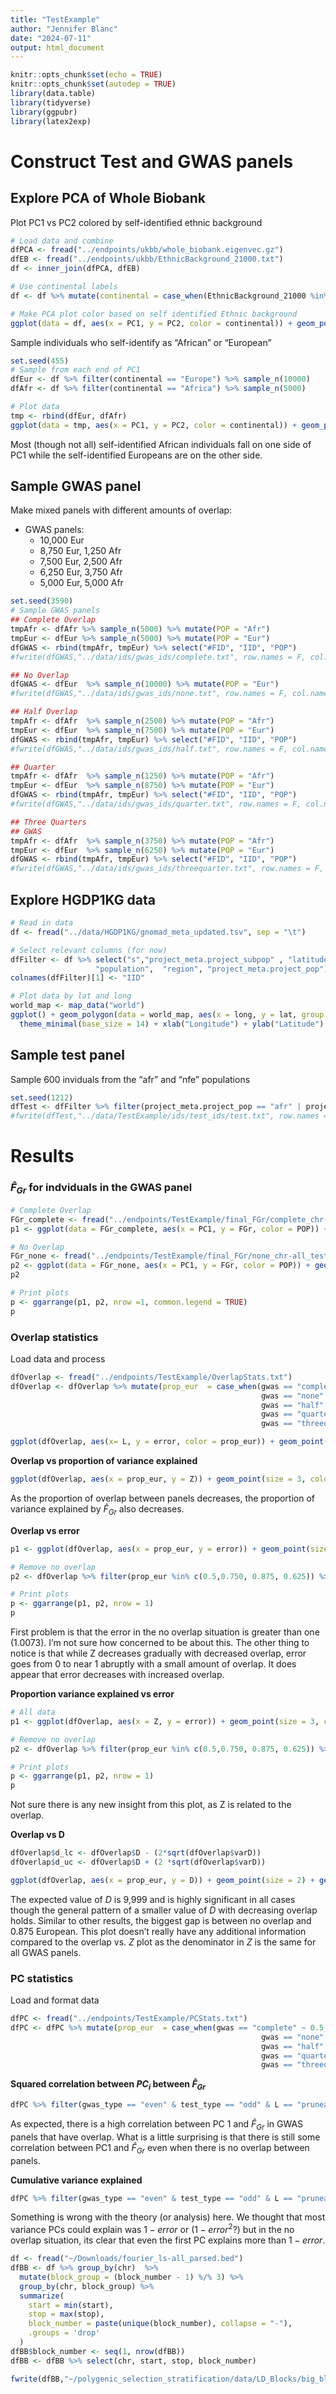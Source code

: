 ```yaml
---
title: "TestExample"
author: "Jennifer Blanc"
date: "2024-07-11"
output: html_document
---
```


```r
knitr::opts_chunk$set(echo = TRUE)
knitr::opts_chunk$set(autodep = TRUE)
library(data.table)
library(tidyverse)
library(ggpubr)
library(latex2exp)
```

# Construct Test and GWAS panels 

## Explore PCA of Whole Biobank

Plot PC1 vs PC2 colored by self-identified ethnic background
```r
# Load data and combine
dfPCA <- fread("../endpoints/ukbb/whole_biobank.eigenvec.gz")
dfEB <- fread("../endpoints/ukbb/EthnicBackground_21000.txt")
df <- inner_join(dfPCA, dfEB)

# Use continental labels 
df <- df %>% mutate(continental = case_when(EthnicBackground_21000 %in% c(4, 4001, 4002, 4003) ~ "Africa", EthnicBackground_21000 %in% c(1, 1001, 1002, 1003) ~ "Europe", EthnicBackground_21000 %in% c(2, 2001, 2002, 2003, 2004) ~ "Mixed", EthnicBackground_21000 %in% c(3, 3001, 3002, 3003, 3004) ~ "Asia"))
```

```r
# Make PCA plot color based on self identified Ethnic background
ggplot(data = df, aes(x = PC1, y = PC2, color = continental)) + geom_point() + theme_classic(base_size = 14) + scale_color_manual(values = c("darkred", "navy", "goldenrod4", "gray50"), na.value = "gray70")
```
Sample individuals who self-identify as "African" or "European"
```r
set.seed(455)
# Sample from each end of PC1
dfEur <- df %>% filter(continental == "Europe") %>% sample_n(10000)
dfAfr <- df %>% filter(continental == "Africa") %>% sample_n(5000)

# Plot data
tmp <- rbind(dfEur, dfAfr)
ggplot(data = tmp, aes(x = PC1, y = PC2, color = continental)) + geom_point() + theme_classic(base_size = 14) + scale_color_manual(values = c("darkred", "navy", "goldenrod4", "gray50"), na.value = "gray70")
```
Most (though not all) self-identified African individuals fall on one side of PC1 while the self-identified Europeans are on the other side.  

## Sample GWAS panel

Make mixed panels with different amounts of overlap:  

- GWAS panels:  
    - 10,000 Eur  
    - 8,750 Eur, 1,250 Afr  
    - 7,500 Eur, 2,500 Afr  
    - 6,250 Eur, 3,750 Afr  
    - 5,000 Eur, 5,000 Afr  

```r
set.seed(3590)
# Sample GWAS panels
## Complete Overlap
tmpAfr <- dfAfr %>% sample_n(5000) %>% mutate(POP = "Afr")
tmpEur <- dfEur %>% sample_n(5000) %>% mutate(POP = "Eur")
dfGWAS <- rbind(tmpAfr, tmpEur) %>% select("#FID", "IID", "POP")
#fwrite(dfGWAS,"../data/ids/gwas_ids/complete.txt", row.names = F, col.names = T, quote = F, sep = "\t")

## No Overlap
dfGWAS <- dfEur  %>% sample_n(10000) %>% mutate(POP = "Eur")
#fwrite(dfGWAS,"../data/ids/gwas_ids/none.txt", row.names = F, col.names = T, quote = F, sep = "\t")

## Half Overlap
tmpAfr <- dfAfr  %>% sample_n(2500) %>% mutate(POP = "Afr")
tmpEur <- dfEur  %>% sample_n(7500) %>% mutate(POP = "Eur")
dfGWAS <- rbind(tmpAfr, tmpEur) %>% select("#FID", "IID", "POP")
#fwrite(dfGWAS,"../data/ids/gwas_ids/half.txt", row.names = F, col.names = T, quote = F, sep = "\t")

## Quarter
tmpAfr <- dfAfr  %>% sample_n(1250) %>% mutate(POP = "Afr")
tmpEur <- dfEur  %>% sample_n(8750) %>% mutate(POP = "Eur")
dfGWAS <- rbind(tmpAfr, tmpEur) %>% select("#FID", "IID", "POP")
#fwrite(dfGWAS,"../data/ids/gwas_ids/quarter.txt", row.names = F, col.names = T, quote = F, sep = "\t")

## Three Quarters
## GWAS
tmpAfr <- dfAfr  %>% sample_n(3750) %>% mutate(POP = "Afr")
tmpEur <- dfEur  %>% sample_n(6250) %>% mutate(POP = "Eur")
dfGWAS <- rbind(tmpAfr, tmpEur) %>% select("#FID", "IID", "POP")
#fwrite(dfGWAS,"../data/ids/gwas_ids/threequarter.txt", row.names = F, col.names = T, quote = F, sep = "\t")
```

## Explore HGDP1KG data 

```r
# Read in data
df <- fread("../data/HGDP1KG/gnomad_meta_updated.tsv", sep = "\t")

# Select relevant columns (for now)
dfFilter <- df %>% select("s","project_meta.project_subpop" , "latitude" ,  "longitude",
                   "population",  "region", "project_meta.project_pop")
colnames(dfFilter)[1] <- "IID"

# Plot data by lat and long
world_map <- map_data("world")
ggplot() + geom_polygon(data = world_map, aes(x = long, y = lat, group = group), fill = "white", color = "black") + geom_point(data = dfFilter, aes(x = longitude, y = latitude, color = project_meta.project_pop), size = 2) +
  theme_minimal(base_size = 14) + xlab("Longitude") + ylab("Latitude") +labs(colour="POP") + theme(legend.position = "bottom")
```

## Sample test panel

Sample 600 inviduals from the "afr" and "nfe" populations
```r
set.seed(1212)
dfTest <- dfFilter %>% filter(project_meta.project_pop == "afr" | project_meta.project_pop == "nfe") %>% mutate(POP = case_when(project_meta.project_pop == "afr" ~ "Afr", project_meta.project_pop == "nfe" ~ "Eur")) %>% select("IID", "POP") %>% group_by(POP) %>% sample_n(600) %>% ungroup() %>% mutate(FID = 0) %>% select(FID, IID, POP)
#fwrite(dfTest,"../data/TestExample/ids/test_ids/test.txt", row.names = F, col.names = T, quote = F, sep = "\t")
```



# Results 

### $\hat{F}_{Gr}$ for indviduals in the GWAS panel 

```r
# Complete Overlap
FGr_complete <- fread("../endpoints/TestExample/final_FGr/complete_chr-all_test-all_Afr-Eur.txt.gz")
p1 <- ggplot(data = FGr_complete, aes(x = PC1, y = FGr, color = POP)) + geom_point() + theme_classic(base_size = 14) + scale_color_manual(values = c("darkred", "navy")) + ggtitle("Complete Overlap") + theme(plot.title = element_text(hjust = 0.5))

# No Overlap 
FGr_none <- fread("../endpoints/TestExample/final_FGr/none_chr-all_test-all_Afr-Eur.txt.gz")
p2 <- ggplot(data = FGr_none, aes(x = PC1, y = FGr, color = POP)) + geom_point() + theme_classic(base_size = 14) + scale_color_manual(values = c("navy")) + ggtitle("No Overlap") + theme(plot.title = element_text(hjust = 0.5))
p2

# Print plots
p <- ggarrange(p1, p2, nrow =1, common.legend = TRUE)
p
```

### Overlap statistics

Load data and process 
```r
dfOverlap <- fread("../endpoints/TestExample/OverlapStats.txt")
dfOverlap <- dfOverlap %>% mutate(prop_eur  = case_when(gwas == "complete" ~ 0.5, 
                                                        gwas == "none" ~ 1, 
                                                        gwas == "half" ~ 0.75,
                                                        gwas == "quarter" ~ 0.875,
                                                        gwas == "threequarter" ~ 0.625)) 
```

```r
ggplot(dfOverlap, aes(x= L, y = error, color = prop_eur)) + geom_point() + scale_x_log10()
```






**Overlap vs proportion of variance explained** 
```r
ggplot(dfOverlap, aes(x = prop_eur, y = Z)) + geom_point(size = 3, color = "purple4") + theme_bw(base_size = 14) + xlab("Proportion EUR in GWAS") + ylab("Proportion of variance explained (Z)") 
```
As the proportion of overlap between panels decreases, the proportion of variance explained by $\hat{F}_{Gr}$ also decreases.  

**Overlap vs error** 
```r
p1 <- ggplot(dfOverlap, aes(x = prop_eur, y = error)) + geom_point(size = 3, color = "purple4") + theme_bw(base_size = 14) + xlab("Proportion EUR in GWAS") + ylab("Error")  + geom_hline(yintercept = 0, color = "red", linetype = 2, linewidth = 1.2) + ggtitle("All Data") + theme(plot.title = element_text(hjust = 0.5))

# Remove no overlap
p2 <- dfOverlap %>% filter(prop_eur %in% c(0.5,0.750, 0.875, 0.625)) %>% ggplot(aes(x = prop_eur, y = error)) + geom_point(size = 3, color = "purple4") + theme_bw(base_size = 14) + xlab("Proportion EUR in GWAS") + ylab("Error") + geom_hline(yintercept = 0, color = "red", linetype = 2, linewidth = 1.2) + ggtitle("Removed No Overlap") + theme(plot.title = element_text(hjust = 0.5))

# Print plots
p <- ggarrange(p1, p2, nrow = 1)
p
```
First problem is that the error in the no overlap situation is greater than one (1.0073). I'm not sure how concerned to be about this. The other thing to notice is that while Z decreases gradually with decreased overlap, error goes from 0 to near 1 abruptly with a small amount of overlap. It does appear that error decreases with increased overlap.  


**Proportion variance explained vs error** 
```r
# All data
p1 <- ggplot(dfOverlap, aes(x = Z, y = error)) + geom_point(size = 3, color = "purple4") + theme_bw(base_size = 12) + ylab("Error") + xlab("Proportion of variance explained (Z)") + geom_hline(yintercept = 0, color = "red", linetype = 2, linewidth = 1.2) + ggtitle("All Data") + theme(plot.title = element_text(hjust = 0.5))

# Remove no overlap
p2 <- dfOverlap %>% filter(prop_eur %in% c(0.5,0.750, 0.875, 0.625)) %>% ggplot(aes(x = Z, y = error)) + geom_point(size = 3, color = "purple4") + theme_bw(base_size = 12) + ylab("Error") + xlab("Proportion of variance explained (Z)") + geom_hline(yintercept = 0, color = "red", linetype = 2, linewidth = 1.2) + ggtitle("Removed No Overlap") + theme(plot.title = element_text(hjust = 0.5))

# Print plots
p <- ggarrange(p1, p2, nrow = 1)
p
```
Not sure there is any new insight from this plot, as Z is related to the overlap. 

**Overlap vs D**  
```r
dfOverlap$d_lc <- dfOverlap$D - (2*sqrt(dfOverlap$varD)) 
dfOverlap$d_uc <- dfOverlap$D + (2 *sqrt(dfOverlap$varD))

ggplot(dfOverlap, aes(x = prop_eur, y = D)) + geom_point(size = 2) + geom_hline(yintercept = 999, color = "red", linetype = 2) + geom_errorbar(aes(ymin = d_lc, ymax = d_uc))  + theme_bw(base_size = 12) + xlab("Proportion EUR in GWAS")
```
The expected value of $D$ is 9,999 and is highly significant in all cases though the general pattern of a smaller value of $D$ with decreasing overlap holds. Similar to other results, the biggest gap is between no overlap and 0.875 European. This plot doesn't really have any additional information compared to the overlap vs. $Z$ plot as the denominator in $Z$ is the same for all GWAS panels.   

### PC statistics

Load and format data
```r
dfPC <- fread("../endpoints/TestExample/PCStats.txt")
dfPC <- dfPC %>% mutate(prop_eur  = case_when(gwas == "complete" ~ 0.5, 
                                                        gwas == "none" ~ 1, 
                                                        gwas == "half" ~ 0.75,
                                                        gwas == "quarter" ~ 0.875,
                                                        gwas == "threequarter" ~ 0.625))
```

**Squared correlation between $PC_i$ between $\hat{F}_{Gr}$**
```r
dfPC %>% filter(gwas_type == "even" & test_type == "odd" & L == "pruneall") %>% ggplot(aes(x = PC, y = B2)) + geom_bar(stat = "identity", fill = "darkgreen", color = "darkgreen") + facet_grid(~prop_eur) + theme_bw(base_size = 12) + ylab(TeX("$B_{i}^2$"))
```
As expected, there is a high correlation between PC 1 and $\hat{F}_{Gr}$ in GWAS panels that have overlap. What is a little surprising is that there is still some correlation between PC1 and $\hat{F}_{Gr}$ even when there is no overlap between panels. 


**Cumulative variance explained** 
```r
dfPC %>% filter(gwas_type == "even" & test_type == "odd" & L == "pruneall") %>% ggplot(aes(x = PC, y = r2)) + geom_bar(stat = "identity", fill = "darkgreen", color = "darkgreen") + facet_grid(~prop_eur) + theme_bw(base_size = 12) + ylab(TeX("$R_{K}^2$")) + geom_hline( aes(yintercept = 1-Error), color = "red", linetype = 2, linewidth = 1.5)
```
Something is wrong with the theory (or analysis) here. We thought that most variance PCs could explain was $1 - error$ or ($1 - error^2$?) but in the no overlap situation, its clear that even the first PC explains more than $1 - error$.  



```r
df <- fread("~/Downloads/fourier_ls-all_parsed.bed")
dfBB <- df %>% group_by(chr)  %>%
  mutate(block_group = (block_number - 1) %/% 3) %>%
  group_by(chr, block_group) %>%
  summarize(
    start = min(start),
    stop = max(stop),
    block_number = paste(unique(block_number), collapse = "-"),
    .groups = 'drop'
  )
dfBB$block_number <- seq(1, nrow(dfBB))
dfBB <- dfBB %>% select(chr, start, stop, block_number)

fwrite(dfBB,"~/polygenic_selection_stratification/data/LD_Blocks/big_blocks.bed", row.names = F, col.names = T, quote = F, sep = "\t")
```




